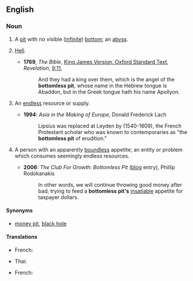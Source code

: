 ==English==
{{wikipedia}}

===Noun===
{{en-noun}}

# A [[pit]] with no visible ([[infinite]]) [[bottom]]; an [[abyss]].
# {{lb|en|biblical}} [[hell|Hell]].
#* '''1769''', ''The Bible'', [[s:Bible (King James)|King James Version, Oxford Standard Text]], ''Revelation'', [[s:Bible (King James)/Revelation#Chapter 9|9:11]],
#*: And they had a king over them, which is the angel of the '''bottomless pit''', whose name in the Hebrew tongue is Abaddon, but in the Greek tongue hath his name Apollyon.
# {{lb|en|figuratively}} An [[endless]] resource or supply.
#* '''1994''': ''Asia in the Making of Europe'', Donald Frederick Lach
#*: Lipsius was replaced at Leyden by {{w|Joseph Justus Scaliger}} (1540-1609), the French Protestant scholar who was known to contemporaries as "the '''bottomless pit''' of erudition."
# {{lb|en|figuratively}} A person with an apparently [[boundless]] appetite; an entity or problem which consumes seemingly endless resources.
#* '''2006''': ''The Club For Growth: Bottomless Pit'' ([[blog]] entry), Phillip Rodokanakis
#*: In other words, we will continue throwing good money after bad, trying to feed a '''bottomless pit's''' [[insatiable]] appetite for taxpayer dollars.

====Synonyms====
* {{sense|an entity or problem which consumes seemingly endless resources}} [[money pit]], [[black hole]]

====Translations====
{{trans-top|Hell}}
* French: {{t+|fr|abîme|m}}
{{trans-mid}}
* Thai: {{t|th|ช่องบาดาล}}
{{trans-bottom}}

{{trans-top|endless resource or supply}}
* French: {{t+|fr|abîme|m}}
{{trans-mid}}
{{trans-bottom}}